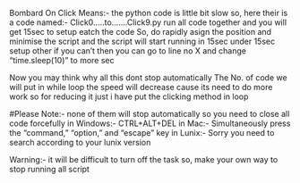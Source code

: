 Bombard On Click Means:-
the python code is little bit slow so, here their is a code named:- Click0.....to.......Click9.py
run all code together and you will get 15sec to setup eatch the code 
So, do rapidly asign the position and minimise the script and the script will start running in 15sec
under 15sec setup other if you can't then you can go to line no X and change "time.sleep(10)" to more sec

Now you may think why all this dont stop automatically The No. of code we will put in while loop the speed will decrease cause its need to do more work 
so for reducing it just i have put the clicking method in loop

#Please Note:-
      none of them will stop automatically so you need to close all code forcefully
      in Windows:- CTRL+ALT+DEL
      in Mac:- Simultaneously press the "command," "option," and "escape" key
      in Lunix:- Sorry you need to search according to your lunix version

Warning:- 
  it will be difficult to turn off the task so, make your own way to stop running all script
